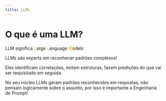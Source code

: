 ```yaml
---
title: LLMs
---
```


# O que é uma LLM?

LLM significa <span style="color: orange">L</span>arge <span style="color: orange">L</span>anguage <span style="color: orange">M</span>odels

LLMs são experts em reconhecer padrões complexos!

Eles identificam correlações, imitam estruturas, fazem predições do que vai ser requisitado em seguida.

No seu núcleo LLMs geram padrões reconhecidos em respostas, não pensam logicamente sobre o assunto, por isso é importante a Engenharia de Prompt!


